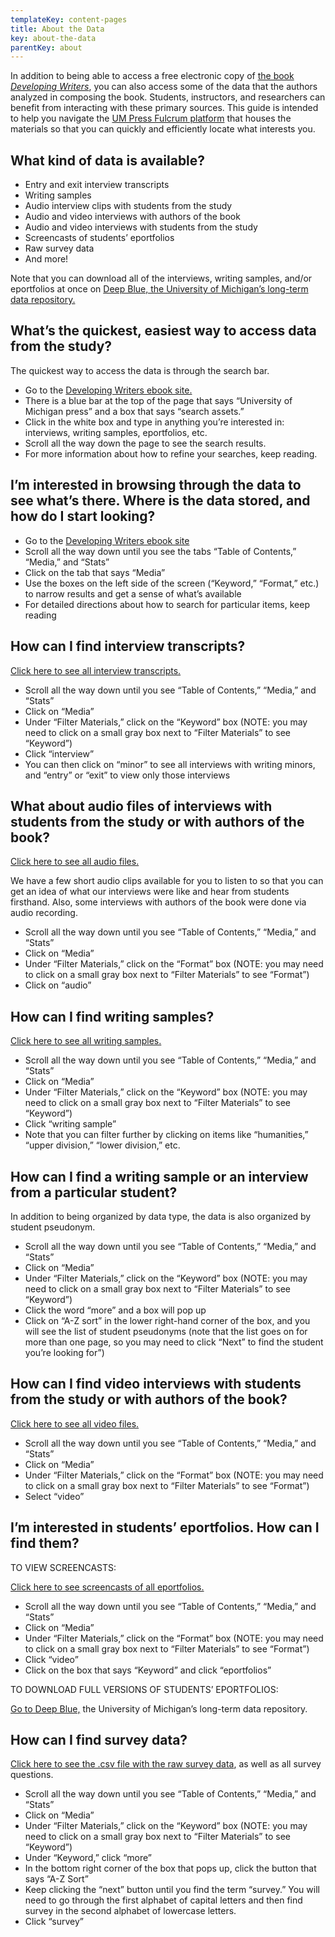 ```yaml
---
templateKey: content-pages
title: About the Data
key: about-the-data
parentKey: about
---
```

In addition to being able to access a free electronic copy of [the book _Developing Writers_](https://www.fulcrum.org/concern/monographs/ww72bc25j?locale=en#toc), you can also access some of the data that the authors analyzed in composing the book. Students, instructors, and researchers can benefit from interacting with these primary sources. This guide is intended to help you navigate the [UM Press Fulcrum platform](https://www.fulcrum.org/) that houses the materials so that you can quickly and efficiently locate what interests you.

## What kind of data is available?

* Entry and exit interview transcripts
* Writing samples
* Audio interview clips with students from the study
* Audio and video interviews with authors of the book
* Audio and video interviews with students from the study
* Screencasts of students’ eportfolios
* Raw survey data
* And more!

Note that you can download all of the interviews, writing samples, and/or eportfolios at once on [Deep Blue, the University of Michigan’s long-term data repository.](https://deepblue.lib.umich.edu/data/catalog?utf8=%E2%9C%93&search_field=all_fields&q=Developing+Writers)

## What’s the quickest, easiest way to access data from the study?

The quickest way to access the data is through the search bar. 

* Go to the [Developing Writers ebook site. ](https://www.fulcrum.org/concern/monographs/ww72bc25j?locale=en#media)
* There is a blue bar at the top of the page that says “University of Michigan press” and a box that says “search assets.” 
* Click in the white box and type in anything you’re interested in: interviews, writing samples, eportfolios, etc. 
* Scroll all the way down the page to see the search results. 
* For more information about how to refine your searches, keep reading.

## I’m interested in browsing through the data to see what’s there. Where is the data stored, and how do I start looking?

* Go to the [Developing Writers ebook site](https://www.fulcrum.org/concern/monographs/ww72bc25j?locale=en#media)
* Scroll all the way down until you see the tabs “Table of Contents,” “Media,” and “Stats”
* Click on the tab that says “Media” 
* Use the boxes on the left side of the screen (“Keyword,” “Format,” etc.) to narrow results and get a sense of what’s available
* For detailed directions about how to search for particular items, keep reading

## How can I find interview transcripts?

[Click here to see all interview transcripts.](https://www.fulcrum.org/concern/monographs/ww72bc25j?utf8=%E2%9C%93&locale=en&q=interviews)

* Scroll all the way down until you see “Table of Contents,” “Media,” and “Stats”
* Click on “Media”
* Under “Filter Materials,” click on the “Keyword” box (NOTE: you may need to click on a small gray box next to “Filter Materials” to see “Keyword”)
* Click “interview” 
* You can then click on “minor” to see all interviews with writing minors, and “entry” or “exit” to view only those interviews

## What about audio files of interviews with students from the study or with authors of the book?

[Click here to see all audio files.](https://www.fulcrum.org/concern/monographs/ww72bc25j?f%5Bresource_type_sim%5D%5B%5D=audio&locale=en&q=audio)

We have a few short audio clips available for you to listen to so that you can get an idea of what our interviews were like and hear from students firsthand. Also, some interviews with authors of the book were done via audio recording. 

* Scroll all the way down until you see “Table of Contents,” “Media,” and “Stats”
* Click on “Media”
* Under “Filter Materials,” click on the “Format” box (NOTE: you may need to click on a small gray box next to “Filter Materials” to see “Format”)
* Click on “audio” 

## How can I find writing samples?

[Click here to see all writing samples.](https://www.fulcrum.org/concern/monographs/ww72bc25j?locale=en&q=writing+samples)

* Scroll all the way down until you see “Table of Contents,” “Media,” and “Stats”
* Click on “Media”
* Under “Filter Materials,” click on the “Keyword” box (NOTE: you may need to click on a small gray box next to “Filter Materials” to see “Keyword”)
* Click “writing sample” 
* Note that you can filter further by clicking on items like “humanities,” “upper division,” “lower division,” etc. 

## How can I find a writing sample or an interview from a particular student?

In addition to being organized by data type, the data is also organized by student pseudonym. 

* Scroll all the way down until you see “Table of Contents,” “Media,” and “Stats”
* Click on “Media”
* Under “Filter Materials,” click on the “Keyword” box (NOTE: you may need to click on a small gray box next to “Filter Materials” to see “Keyword”)
* Click the word “more” and a box will pop up
* Click on “A-Z sort” in the lower right-hand corner of the box, and you will see the list of student pseudonyms (note that the list goes on for more than one page, so you may need to click “Next” to find the student you’re looking for”)

## How can I find video interviews with students from the study or with authors of the book?

[Click here to see all video files.](https://www.fulcrum.org/concern/monographs/ww72bc25j?utf8=%E2%9C%93&locale=en&q=video)

* Scroll all the way down until you see “Table of Contents,” “Media,” and “Stats”
* Click on “Media”
* Under “Filter Materials,” click on the “Format” box (NOTE: you may need to click on a small gray box next to “Filter Materials” to see “Format”)
* Select “video”

## I’m interested in students’ eportfolios. How can I find them?

TO VIEW SCREENCASTS:

[Click here to see screencasts of all eportfolios.](https://www.fulcrum.org/concern/monographs/ww72bc25j?utf8=%E2%9C%93&f%5Bkeywords_sim%5D%5B%5D=eportfolio&f%5Bresource_type_sim%5D%5B%5D=video&locale=en&q=screencast)

* Scroll all the way down until you see “Table of Contents,” “Media,” and “Stats”
* Click on “Media”
* Under “Filter Materials,” click on the “Format” box (NOTE: you may need to click on a small gray box next to “Filter Materials” to see “Format”)
* Click “video”
* Click on the box that says “Keyword” and click “eportfolios” 

TO DOWNLOAD FULL VERSIONS OF STUDENTS’ EPORTFOLIOS:

[Go to Deep Blue,](https://deepblue.lib.umich.edu/data/catalog?utf8=%E2%9C%93&search_field=all_fields&q=Developing+Writers) the University of Michigan’s long-term data repository. 

## How can I find survey data?

[Click here to see the .csv file with the raw survey data](https://www.fulcrum.org/concern/monographs/ww72bc25j?utf8=%E2%9C%93&f%5Bkeywords_sim%5D%5B%5D=survey&q=survey), as well as all survey questions.

* Scroll all the way down until you see “Table of Contents,” “Media,” and “Stats”
* Click on “Media”
* Under “Filter Materials,” click on the “Keyword” box (NOTE: you may need to click on a small gray box next to “Filter Materials” to see “Keyword”)
* Under “Keyword,” click “more”
* In the bottom right corner of the box that pops up, click the button that says “A-Z Sort” 
* Keep clicking the “next” button until you find the term “survey.” You will need to go through the first alphabet of capital letters and then find survey in the second alphabet of lowercase letters.
* Click “survey”
